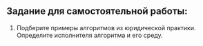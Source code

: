## Задание для самостоятельной работы:

1. Подберите примеры алгоритмов из юридической практики. Определите исполнителя алгоритма и его среду.
